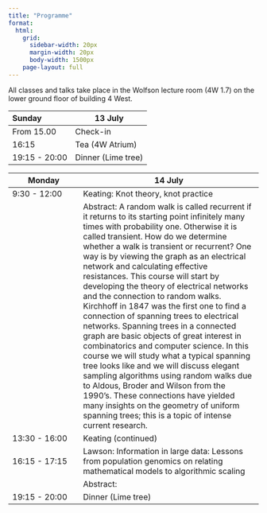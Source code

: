 ```yaml
---
title: "Programme"
format: 
  html:
    grid:
      sidebar-width: 20px
      margin-width: 20px
      body-width: 1500px
    page-layout: full
---
```




All classes and talks take place in the Wolfson lecture room (4W 1.7) on the lower ground floor of building 4 West.


| Sunday | 13 July | 
| :-- | ----- |
| From 15.00 | Check-in |
| 16:15 | Tea (4W Atrium) |
| 19:15 - 20:00 | Dinner (Lime tree) | 


| Monday | 14 July |
| -- | ----- |
| 9:30 - 12:00 | Keating: Knot theory, knot practice | 
| | Abstract: A random walk is called recurrent if it returns to its starting point infinitely many times with probability one. Otherwise it is called transient. How do we determine whether a walk is transient or recurrent? One way is by viewing the graph as an electrical network and calculating effective resistances. This course will start by developing the theory of electrical networks and the connection to random walks. Kirchhoff in 1847 was the first one to find a connection of spanning trees to electrical networks. Spanning trees in a connected graph are basic objects of great interest in combinatorics and computer science. In this course we will study what a typical spanning tree looks like and we will discuss elegant sampling algorithms using random walks due to Aldous, Broder and Wilson from the 1990's. These connections have yielded many insights on the geometry of uniform spanning trees; this is a topic of intense current research.|
| 13:30 - 16:00 | Keating (continued) |
| 16:15 - 17:15 | Lawson: Information in large data: Lessons from population genomics on relating mathematical models to algorithmic scaling|
| | Abstract: | 
| 19:15 - 20:00 | Dinner (Lime tree) |

